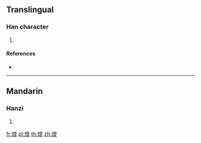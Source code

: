 {{character info/new}}
==Translingual==

===Han character===
{{Han char|rn=86|rad=火|as=12|sn=16|four=|canj=FCWA|ids=⿰火曾}}

# {{defn|Han|sort=火12}}

====References====
* {{Han ref|kx=0681.180|dkj=19377|hdz=32235.060|uh=71B7|ud=29111}}

----

==Mandarin==

===Hanzi===
{{cmn-hanzi|pin=[[zēng]] ([[zeng1]])|wg=tseng<sup>1</sup>}}

# {{defn|lang=cmn|sort=火12}}

[[fr:熷]]
[[pl:熷]]
[[th:熷]]
[[zh:熷]]